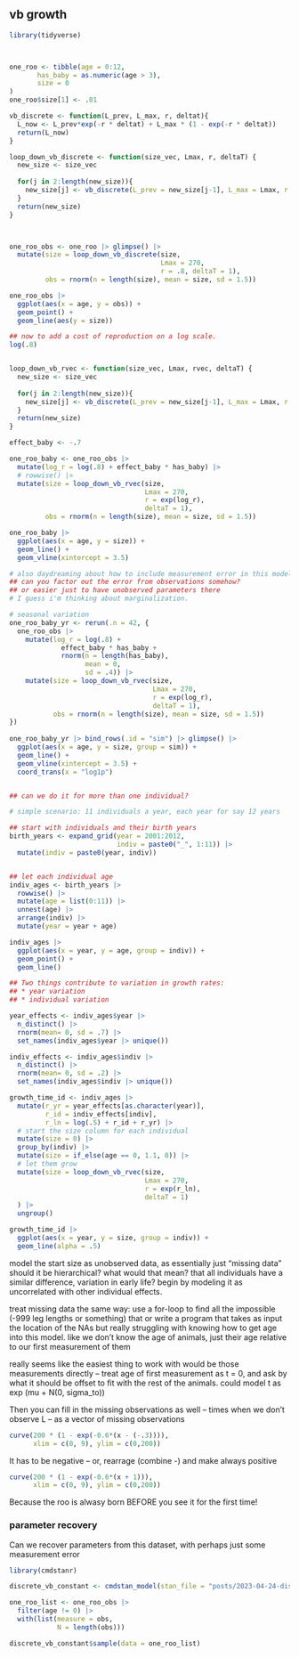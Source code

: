 

## vb growth

```r

library(tidyverse)



one_roo <- tibble(age = 0:12,
       has_baby = as.numeric(age > 3),
       size = 0
) 
one_roo$size[1] <- .01

vb_discrete <- function(L_prev, L_max, r, deltat){
  L_now <- L_prev*exp(-r * deltat) + L_max * (1 - exp(-r * deltat))
  return(L_now)
}

loop_down_vb_discrete <- function(size_vec, Lmax, r, deltaT) {
  new_size <- size_vec
  
  for(j in 2:length(new_size)){
    new_size[j] <- vb_discrete(L_prev = new_size[j-1], L_max = Lmax, r = r, deltat = deltaT)
  }
  return(new_size)
}



one_roo_obs <- one_roo |> glimpse() |> 
  mutate(size = loop_down_vb_discrete(size,
                                      Lmax = 270,
                                      r = .8, deltaT = 1),
         obs = rnorm(n = length(size), mean = size, sd = 1.5))

one_roo_obs |> 
  ggplot(aes(x = age, y = obs)) + 
  geom_point() + 
  geom_line(aes(y = size))

## now to add a cost of reproduction on a log scale.
log(.8)


loop_down_vb_rvec <- function(size_vec, Lmax, rvec, deltaT) {
  new_size <- size_vec
  
  for(j in 2:length(new_size)){
    new_size[j] <- vb_discrete(L_prev = new_size[j-1], L_max = Lmax, r = rvec[j], deltat = deltaT)
  }
  return(new_size)
}

effect_baby <- -.7

one_roo_baby <- one_roo_obs |> 
  mutate(log_r = log(.8) + effect_baby * has_baby) |> 
  # rowwise() |> 
  mutate(size = loop_down_vb_rvec(size,
                                  Lmax = 270, 
                                  r = exp(log_r), 
                                  deltaT = 1),
         obs = rnorm(n = length(size), mean = size, sd = 1.5))

one_roo_baby |> 
  ggplot(aes(x = age, y = size)) + 
  geom_line() + 
  geom_vline(xintercept = 3.5)

# also daydreaming about how to include measurement error in this model.. it would be difficult, I think. 
## can you factor out the error from observations somehow? 
## or easier just to have unobserved parameters there
# I guess i'm thinking about marginalization.

# seasonal variation
one_roo_baby_yr <- rerun(.n = 42, {
  one_roo_obs |> 
    mutate(log_r = log(.8) + 
             effect_baby * has_baby + 
             rnorm(n = length(has_baby),
                   mean = 0,
                   sd = .4)) |> 
    mutate(size = loop_down_vb_rvec(size,
                                    Lmax = 270, 
                                    r = exp(log_r), 
                                    deltaT = 1),
           obs = rnorm(n = length(size), mean = size, sd = 1.5))
})
  
one_roo_baby_yr |> bind_rows(.id = "sim") |> glimpse() |> 
  ggplot(aes(x = age, y = size, group = sim)) + 
  geom_line() + 
  geom_vline(xintercept = 3.5) + 
  coord_trans(x = "log1p")


## can we do it for more than one individual?

# simple scenario: 11 individuals a year, each year for say 12 years

## start with individuals and their birth years
birth_years <- expand_grid(year = 2001:2012,
                           indiv = paste0("_", 1:11)) |> 
  mutate(indiv = paste0(year, indiv)) 


## let each individual age
indiv_ages <- birth_years |> 
  rowwise() |> 
  mutate(age = list(0:11)) |> 
  unnest(age) |> 
  arrange(indiv) |> 
  mutate(year = year + age) 

indiv_ages |> 
  ggplot(aes(x = year, y = age, group = indiv)) + 
  geom_point() + 
  geom_line()

## Two things contribute to variation in growth rates: 
## * year variation
## * individual variation

year_effects <- indiv_ages$year |> 
  n_distinct() |> 
  rnorm(mean= 0, sd = .7) |> 
  set_names(indiv_ages$year |> unique())

indiv_effects <- indiv_ages$indiv |> 
  n_distinct() |> 
  rnorm(mean= 0, sd = .2) |> 
  set_names(indiv_ages$indiv |> unique())

growth_time_id <- indiv_ages |> 
  mutate(r_yr = year_effects[as.character(year)],
         r_id = indiv_effects[indiv],
         r_ln = log(.5) + r_id + r_yr) |> 
  # start the size column for each individual
  mutate(size = 0) |> 
  group_by(indiv) |> 
  mutate(size = if_else(age == 0, 1.1, 0)) |> 
  # let them grow  
  mutate(size = loop_down_vb_rvec(size,
                                  Lmax = 270, 
                                  r = exp(r_ln), 
                                  deltaT = 1)
  ) |> 
  ungroup()

growth_time_id |> 
  ggplot(aes(x = year, y = size, group = indiv)) + 
  geom_line(alpha = .5)

```

model the start size as unobserved data, as essentially just "missing data" 
should it be hierarchical? what would that mean? that all individuals have a similar difference, variation in early life? begin by modeling it as uncorrelated with other individual effects.

treat missing data the same way:
use a for-loop to find all the impossible (-999 leg lengths or something)
that or write a program that takes as input the location of the NAs
but really struggling with knowing how to get age into this model. 
like we don't know the age of animals, just their age relative to our first measurement of them

really seems like the easiest thing to work with would be those measurements directly -- treat age of first measurement as t = 0, and ask by what it should be offset to fit with the rest of the animals. could model t as exp (mu + N(0, sigma_to))

Then you can fill in the missing observations as well -- times when we don't observe L -- as a vector of missing observations

```r
curve(200 * (1 - exp(-0.6*(x - (-.3)))),
      xlim = c(0, 9), ylim = c(0,200))
```

It has to be negative -- or, rearrage (combine -) and make always positive

```r
curve(200 * (1 - exp(-0.6*(x + 1))),
      xlim = c(0, 9), ylim = c(0,200))
```

Because the roo is alwasy born BEFORE you see it for the first time! 

### parameter recovery

Can we recover parameters from this dataset, with perhaps just some measurement error

```r
library(cmdstanr)

discrete_vb_constant <- cmdstan_model(stan_file = "posts/2023-04-24-discrete-varying-growth/discrete_vb_constant.stan")
```


```r
one_roo_list <- one_roo_obs |> 
  filter(age != 0) |> 
  with(list(measure = obs, 
            N = length(obs)))

discrete_vb_constant$sample(data = one_roo_list)

```


